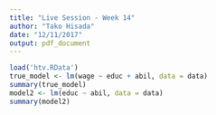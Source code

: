 ```yaml
---
title: "Live Session - Week 14"
author: "Tako Hisada"
date: "12/11/2017"
output: pdf_document
---
```


```r
load('htv.RData')
true_model <- lm(wage ~ educ + abil, data = data)
summary(true_model)
model2 <- lm(educ ~ abil, data = data)
summary(model2)
```